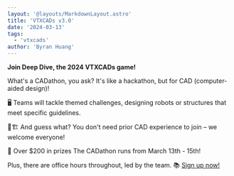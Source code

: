 ```yaml
---
layout: '@layouts/MarkdownLayout.astro'
title: 'VTXCADs v3.0'
date: '2024-03-13'
tags:
  - 'vtxcads'
author: 'Byran Huang'
---
```


**Join Deep Dive, the 2024 VTXCADs game!**

What's a CADathon, you ask? It's like a hackathon, but for CAD (computer-aided design)!

🖥️ Teams will tackle themed challenges, designing robots or structures that meet specific guidelines.

🤖🏗️ And guess what? You don't need prior CAD experience to join – we welcome everyone!

🙌 Over $200 in prizes The CADathon runs from March 13th - 15th!

Plus, there are office hours throughout, led by the team. 📚
[Sign up now!](https://tinyurl.com/vtxcads)
